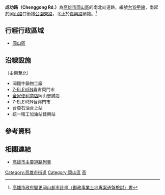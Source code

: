 {{Infobox TwRoad2
|bgcolorh=DARKGREEN
|colorh=white
|code=
|name= 成功路
|enname= Chenggong Rd.
|level= [[File:TW_PHW19a.svg|23px]][[台19甲線|台19甲線]]
|length=
|sec=
|lastext=
|line=
|start= [[岡山路|岡山路]]
|end= [[嘉興路_(岡山區)|嘉興路]]
|junc= 
|img=
|cap=
|size=
|left= [[嘉興路_(岡山區)|嘉興路]]
|right= [[公園路_(岡山區)|公園東路]]
|leftlink= 嘉興路
|leftdirection= N
|rightlink= 公園東路
|rightdirection= S
|SN=
|SNtype=
|SNNum=
|SN2=
|SN2type=
|SN2Num=
|SN3=
|SN3type=
|SN3Num=
}}
'''成功路（Chenggong Rd.）'''為[[高雄市|高雄市]][[岡山區|岡山區]]的南北向道路，編號[[台19甲線|台19甲線]]，南起於[[岡山路|岡山路]]口銜接[[公園路_(岡山區)|公園東路]]，北止於[[嘉興路_(岡山區)|嘉興路]]續接。<ref>[https://urbanebook.kcg.gov.tw/books/wholeway1/989/pdf/source/14381381188498.pdf 高雄市政府變更岡山都市計畫（郵政事業土地專案通盤檢討）書]</ref>
== 行經行政區域 ==
* [[岡山區|岡山區]]
== 沿線設施 ==
（由南至北）
* 岡鐵牛鍋物工廠
* [[7-ELEVEN|7-ELEVEN]]鑫省岡門市
* [[全家便利商店|全家便利商店]]岡山忠誠店
* 7-ELEVEN台興門市
* 台亞石油台上站
* 統一精工加油站佳興站
== 參考資料 ==
{{Reflist}}

== 相關連結 ==
* [[高雄市主要道路列表|高雄市主要道路列表]]

{{高雄市重要道路}}

[[Category:高雄市街道|Category:高雄市街道]]
[[Category:岡山區|Category:岡山區]]
[[Category:以鄭成功命名的臺灣道路|高]]